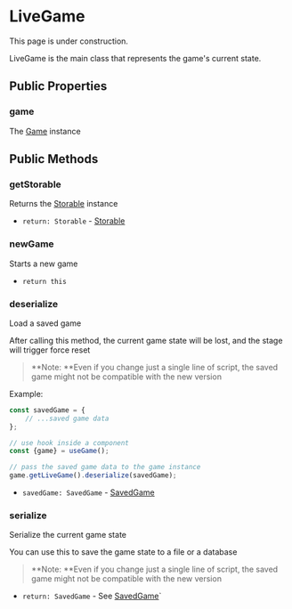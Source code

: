 
# LiveGame

<Callout type="warning" emoji="⚠️">
    This page is under construction.
</Callout>

LiveGame is the main class that represents the game's current state. 

## Public Properties

### game

The [Game](./game) instance

## Public Methods

### getStorable

Returns the [Storable](./storable) instance

- `return: Storable` - [Storable](./storable)

### newGame

Starts a new game

- `return this`

### deserialize

Load a saved game

After calling this method, the current game state will be lost, and the stage will trigger force reset

> **Note: **Even if you change just a single line of script, the saved game might not be compatible with the new version

Example:

```typescript
const savedGame = {
    // ...saved game data
};

// use hook inside a component
const {game} = useGame();

// pass the saved game data to the game instance
game.getLiveGame().deserialize(savedGame);
```

- `savedGame: SavedGame` - [SavedGame](../types/SavedGame)

### serialize

Serialize the current game state

You can use this to save the game state to a file or a database

> **Note: **Even if you change just a single line of script, the saved game might not be compatible with the new version

- `return: SavedGame` - See [SavedGame](../types/SavedGame)`
